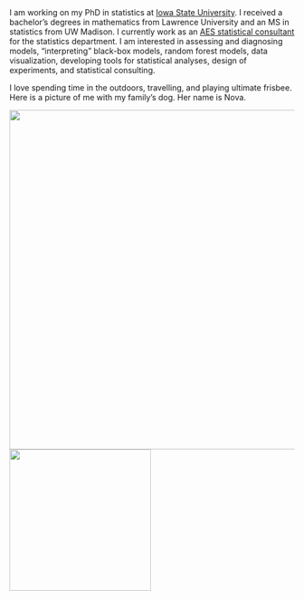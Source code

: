 
<br>

I am working on my PhD in statistics at [Iowa State University](https://www.stat.iastate.edu/). I received a bachelor's degrees in mathematics from Lawrence University and an MS in statistics from UW Madison. I currently work as an [AES statistical consultant](https://www.stat.iastate.edu/statistical-consulting) for the statistics department. I am interested in assessing and diagnosing models, "interpreting" black-box models, random forest models, data visualization, developing tools for statistical analyses, design of experiments, and statistical consulting.

I love spending time in the outdoors, travelling, and playing ultimate frisbee. Here is a picture of me with my family's dog. Her name is Nova.

<img src="/images/nova.png" width = 600 /> <img src="/images/rocks3.jpg" width = 250 />